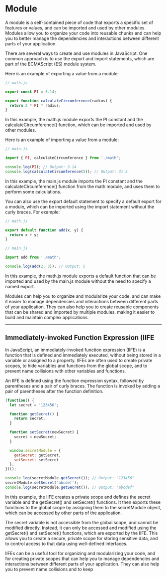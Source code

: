 # Module

A module is a self-contained piece of code that exports a specific set of features or values, and can be imported and used by other modules. Modules allow you to organize your code into reusable chunks and can help you to better manage the dependencies and interactions between different parts of your application.

There are several ways to create and use modules in JavaScript. One common approach is to use the export and import statements, which are part of the ECMAScript (ES) module system.

Here is an example of exporting a value from a module:
```.js
// math.js

export const PI = 3.14;

export function calculateCircumference(radius) {
  return 2 * PI * radius;
}

```

In this example, the math.js module exports the PI constant and the calculateCircumference() function, which can be imported and used by other modules.

Here is an example of importing a value from a module:
```.js
// main.js

import { PI, calculateCircumference } from './math';

console.log(PI); // Output: 3.14
console.log(calculateCircumference(5)); // Output: 31.4
```
In this example, the main.js module imports the PI constant and the calculateCircumference() function from the math module, and uses them to perform some calculations.

You can also use the export default statement to specify a default export for a module, which can be imported using the import statement without the curly braces. For example:
```.js
// math.js

export default function add(x, y) {
  return x + y;
}
```

```.js
// main.js

import add from './math';

console.log(add(2, 3)); // Output: 5

```

In this example, the math.js module exports a default function that can be imported and used by the main.js module without the need to specify a named export.

Modules can help you to organize and modularize your code, and can make it easier to manage dependencies and interactions between different parts of your application. They can also help you to create reusable components that can be shared and imported by multiple modules, making it easier to build and maintain complex applications.

---

## Immediately-invoked Function Expression (IIFE 

In JavaScript, an immediately-invoked function expression (IIFE) is a function that is defined and immediately executed, without being stored in a variable or assigned to a property. IIFEs are often used to create private scopes, to hide variables and functions from the global scope, and to prevent name collisions with other variables and functions.

An IIFE is defined using the function expression syntax, followed by parentheses and a pair of curly braces. The function is invoked by adding a pair of parentheses after the function definition.

```.js
(function() {
  let secret = '123456';

  function getSecret() {
    return secret;
  }

  function setSecret(newSecret) {
    secret = newSecret;
  }

  window.secretModule = {
    getSecret: getSecret,
    setSecret: setSecret
  };
})();

console.log(secretModule.getSecret()); // Output: "123456"
secretModule.setSecret('abcdef');
console.log(secretModule.getSecret()); // Output: "abcdef"


```
In this example, the IIFE creates a private scope and defines the secret variable and the getSecret() and setSecret() functions. It then exports these functions to the global scope by assigning them to the secretModule object, which can be accessed by other parts of the application.

The secret variable is not accessible from the global scope, and cannot be modified directly. Instead, it can only be accessed and modified using the getSecret() and setSecret() functions, which are exported by the IIFE. This allows you to create a secure, private scope for storing sensitive data, and to control access to that data using well-defined interfaces.

IIFEs can be a useful tool for organizing and modularizing your code, and for creating private scopes that can help you to manage dependencies and interactions between different parts of your application. They can also help you to prevent name collisions and to keep
